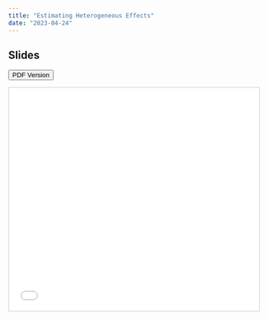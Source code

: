 ```yaml
---
title: "Estimating Heterogeneous Effects"
date: "2023-04-24"
---
```


## Slides


[<button class="btn"><i class="fa fa-download"></i> PDF Version</button>](../files/week08_Estimating_Heterogeneous_Effects.pdf)

<iframe src="../slides/08/08-Regression.html" frameborder="0" marginwidth="0" marginheight="0" scrolling="no"  style="border:1px solid #CCC; border-width:1px; margin-bottom:5px; max-width: 100%;" allowfullscreen width="800" height="450">





